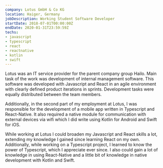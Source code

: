 ---
company: Lotus GmbH & Co KG
location: Haiger, Germany
jobDescription: Working Student Software Developer
startDate: 2018-07-01T00:00:00Z
endDate: 2020-01-31T23:59:59Z
techs:
- javascript
- typescript
- react
- reactnative
- kotlin
- swift
---
Lotus was an IT service provider for the parent company group Hailo. Main task of the work was development of internal management software. This software was developed with Javascript and React in an agile environment with clearly defined product iterations in sprints. Development tasks were equally distributed between the team members.

Additionally, in the second part of my employment at Lotus, I was responsible for the development of a mobile app written in Typescript and React-Native. It also required a native module for communication with external devices via wifi which I did write using Kotlin for Android and Swift for iOS.

While working at Lotus I could broaden my Javascript and React skills a lot, extending my knowledge I gained since learning React on my own. Additionally, while working on a Typescript project, I learned to know the power of Typescript, which I appreciate ever since. I also could gain a lot of knowledge in using React-Native and a little bit of knowledge in native development with Kotlin and Swift.
